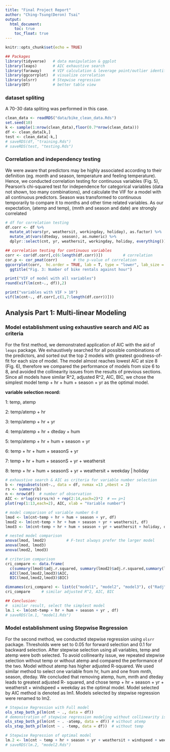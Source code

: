 ---
title: "Final Project Report"
author: "Ching-Tsung(Deron) Tsai"
output: 
  html_document:
    toc: true
    toc_float: true
---

```{r setup, include=FALSE}
knitr::opts_chunk$set(echo = TRUE)
```

```{r library, warning=FALSE, message=FALSE}
## Packages
library(tidyverse)   # data manipulation & ggplot
library(leaps)       # AIC exhaustive search
library(faraway)     # VIF calculation & leverage point/outlier identification
library(ggcorrplot)  # visualize correlation
library(olsrr)       # Stepwise regression
library(DT)          # better table view
```

### dataset spliting

A 70-30 data spliting was performed in this case.

```{r train}
clean_data <- readRDS("data/bike_clean_data.Rds")
set.seed(10)
k <- sample(1:nrow(clean_data),floor(0.7*nrow(clean_data)))
df <- clean_data[k,]
test <- clean_data[-k,]
# saveRDS(df, "training.Rds")
# saveRDS(test, "testing.Rds")
```

### Correlation and independency testing

We were aware that predictors may be highly associated according to their definition (eg. month and season, temperature and feeling temperature). Hence, we conducted correlation testing for continuous variables (Fig. 5), Pearson’s chi-squared test for independence for categorical variables (data not shown, too many combinations), and calculate the VIF for a model with all continuous predictors. Season was transformed to continuous temporarily to compare it to months and other time related variables. As our expectation, (atemp and temp), (mnth and season and date) are strongly correlated

```{r correlation, echo=FALSE}
# df for correlation testing
df.corr <- df %>%       
  mutate_at(vars(yr, weathersit, workingday, holiday), as.factor) %>%
  mutate_at(vars(dteday, season), as.numeric) %>%
  dplyr::select(cnt, yr, weathersit, workingday, holiday, everything())

## correlation testing for continuous variables
corr <- cor(df.corr[,c(6:length(df.corr))])         # correlation
cor.p <- cor_pmat(corr)       # the p-value of correlation
ggcorrplot(corr,  hc.order = TRUE, lab = T, type = "lower", lab_size = 3.5, p.mat = cor.p) +
  ggtitle("Fig. 3: Number of bike rentals against hour")

print("VIF of model with all variables")
round(vif(lm(cnt~., df)),2)

print("variables with VIF > 10")
vif(lm(cnt~., df.corr[,c(1,7:length(df.corr))]))
```

## Analysis Part 1: Multi-linear Modeling

### Model establishment using exhaustive search and AIC as criteria

For the first method, we demonstrated application of AIC with the aid of `leaps` package. We exhaustively searched for all possible combinations of the predictors, and sorted out the top 2 models with greatest goodness-of-fit for each size of model. The model almost reaches lowest AIC at size 8 (Fig. 6), therefore we compared the performance of models from size 6 to 8, and avoided the collinearity issues from the results of previous sections. Since all models have similar R^2, adjusted R^2, AIC, BIC, we chose the simplest model temp + hr + hum + season + yr as the optimal model.

**variable selection record:**

  1: temp, atemp
  
  2: temp/atemp + hr
  
  3: temp/atemp + hr + yr
  
  4: temp/atemp + hr + dteday + hum
  
  5: temp/atemp + hr + hum + season + yr
  
  6: temp + hr + hum + seasonS + yr
  
  7: temp + hr + hum + seasonS + yr + weathersit
  
  8: temp + hr + hum + seasonS + yr + weathersit + weekday | holiday

```{r AIC, echo=FALSE}
# exhaustive search & AIC as criteria for variable number selection
b <- regsubsets(cnt~., data = df, nvmax =13 ,nbest = 2)
rs <- summary(b)
n <- nrow(df)  # number of observation
AIC <- n*log(rs$rss/n) + rep(2:14,each=2)*2  # == p+1
plot(rep(1:13,each=2), AIC, xlab = "Variable number")

# model comparison of variable number 6-8
lmod <- lm(cnt~temp + hr + hum + season + yr, df)
lmod2 <- lm(cnt~temp + hr + hum + season + yr + weathersit, df)
lmod3 <- lm(cnt~temp + hr + hum + season + yr + weathersit + holiday, df) 

# nested model comparison
anova(lmod, lmod2)         # F-test always prefer the larger model
anova(lmod, lmod3)
anova(lmod2, lmod3)

# criterion comparison
cri_compare <- data.frame(
  c(summary(lmod)$adj.r.squared, summary(lmod2)$adj.r.squared,summary(lmod3)$adj.r.squared),
  AIC(lmod,lmod2,lmod3)$AIC,
  BIC(lmod,lmod2,lmod3)$BIC) 

dimnames(cri_compare) <- list(c("model1", "model2", "model3"), c("Radj","AIC","BIC"))
cri_compare     # similar adjusted R^2, AIC, BIC

## Conclusion:
#  similar result, select the simplest model
lm.1 <- lm(cnt~temp + hr + hum + season + yr , df)
# saveRDS(lm.1, "model1.Rds")
```

### Model establishment using Stepwise Regression

For the second method, we conducted stepwise regression using `olsrr` package. Thresholds were set to 0.05 for forward selection and 0.1 for backward selection. After stepwise selection using all variables, temp and atemp were both selected. To avoid collinearity issue, we repeated stepwise selection without temp or without atemp and compared the performance of the two. Model without atemp has higher adjusted R-squared. We used similar method to select one variable from hr, hum and one from mnth, season, dteday. We concluded that removing atemp, hum, mnth and dteday leads to greatest adjusted R- squared, and chose temp + hr + season + yr + weathersit + windspeed + weekday as the optimal model. Model selected by AIC method is denoted as lm1. Models selected by stepwise regression were renamed to lm2.

```{r stepwise}
# Stepwise Regression with Full model
ols_step_both_p(lm(cnt ~ ., data = df))
# demonstration of stepwise regression modeling without collinearity issue:
ols_step_both_p(lm(cnt ~ . -atemp, data = df)) # without atemp
ols_step_both_p(lm(cnt ~ . -temp, data = df))  # without temp

# Stepwise Regression of optimal model
lm.2 <- lm(cnt ~ temp + hr + season + yr + weathersit + windspeed + weekday, data = df)
# saveRDS(lm.2, "model2.Rds")
```
